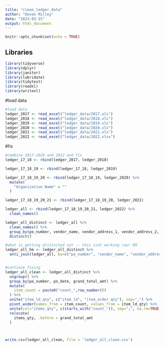 ```yaml
---
title: "clean_ledger_data"
author: "Devon Milley"
date: "2023-03-15"
output: html_document
---
```


```r
knitr::opts_chunk$set(echo = TRUE)
```

## Libraries

```r
library(tidyverse)
library(dplyr)
library(janitor)
library(lubridate)
library(tidytext)
library(readxl)
library(writexl)

```

#load data
```r
#load data
ledger_2017 <- read_excel("ledger_data/2017.xls") 
ledger_2018 <- read_excel("ledger_data/2018.xls")
ledger_2019 <- read_excel("ledger_data/2019.xls")
ledger_2020 <- read_excel("ledger_data/2020.xls")
ledger_2021 <- read_excel("ledger_data/2021.xls")
ledger_2022 <- read_excel("ledger_data/2022.xlsx")
```

#fix
```r
#combine 2017-2020 and 2022 and fix
ledger_17_18 <- rbind(ledger_2017, ledger_2018)

ledger_17_18_19 <- rbind(ledger_17_18, ledger_2019)

ledger_17_18_19_20 <- rbind(ledger_17_18_19, ledger_2020) %>% 
  mutate(
    "Organization Name" = ""
  ) 

ledger_17_18_19_20_21 <- rbind(ledger_17_18_19_20, ledger_2021)

ledger_all <- rbind(ledger_17_18_19_20_21, ledger_2022) %>% 
  clean_names()

ledger_all_distinct <- ledger_all %>% 
  clean_names() %>% 
  group_by(po_number, vendor_name, vendor_address_1, vendor_address_2, vendor_city, vendor_state, vendor_country, vendor_zip, po_date, item_ld, item_order_qty, grand_total_amt, organization_name) %>% 
  distinct()

#what is getting distincted out -- this isnt working rawr DM
ledger_all_hm <- ledger_all_distinct %>% 
  anti_join(ledger_all, by=c("po_number", "vendor_name", "vendor_address_1", "vendor_address_2","vendor_city", "vendor_state", "vendor_country", "vendor_zip", "po_date", "item_ld", "item_order_qty", "grand_total_amt", "organization_name"))


#continue fixing
ledger_all_clean <- ledger_all_distinct %>% 
  ungroup() %>% 
  group_by(po_number, po_date, grand_total_amt) %>% 
  mutate(
    item_count = paste0("count_",row_number())
  ) %>% 
  unite("item_ld_qty", c("item_ld", "item_order_qty"), sep=",") %>% 
  pivot_wider(names_from = item_count, values_from = item_ld_qty) %>% 
  unite(col="items_qty", c(starts_with("count_")), sep=";", na.rm=TRUE) %>% 
  relocate(
    items_qty, .before = grand_total_amt
  )



write.csv(ledger_all_clean, file = 'ledger_all_clean.csv')


```

